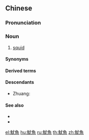 {{also|鱿鱼}}
==Chinese==
{{zh-forms|s=鱿鱼}}

===Pronunciation===
{{zh-pron
|m=yóuyú
|c=jau4 jyu4-2,jau4 jyu4
|c-t=yiu3 ngui3*
|h=pfs=yù-ǹg;gd=yu2 n2
|w=3hhieu hhngg
|ma=y
|cat=n
}}

===Noun===
{{zh-noun}}

# [[squid]]

====Synonyms====
{{zh-dial}}

====Derived terms====
{{zh-der|炒魷魚}}

====Descendants====
* Zhuang: {{l|za|byayouzyiz}}

====See also====
* {{zh-l|烏賊}}
* {{zh-l|章魚}}

{{zh-cat|Mollusks}}

[[el:魷魚]]
[[hu:魷魚]]
[[ru:魷魚]]
[[th:魷魚]]
[[zh:魷魚]]